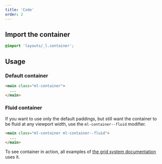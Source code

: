 ```yaml
---
title: 'Code'
order: 2
---
```


## Import the container

```scss
@import 'layouts/_l.container';
```

## Usage

### Default container

```html
<main class="ml-container">
  ...
</main>
```

### Fluid container

If you want to use only the default paddings, but still want the container to be fluid at any viewport width, use the `ml-container--fluid` modifier.

```html
<main class="ml-container ml-container--fluid">
  ...
</main>
```

To see container in action, all examples of [the grid system documentation](/Foundations/Layout/Grid/code/) uses it.
